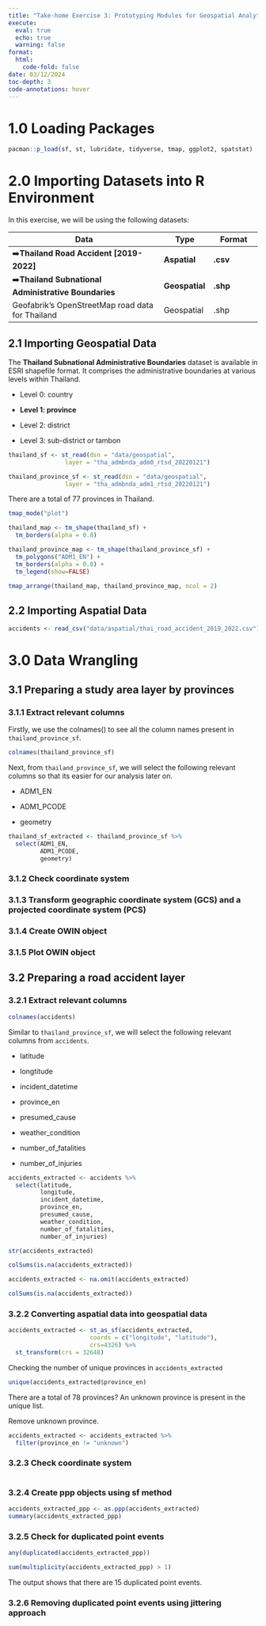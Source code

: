 ```yaml
---
title: "Take-home Exercise 3: Prototyping Modules for Geospatial Analytics Shiny Application"
execute:
  eval: true
  echo: true
  warning: false
format:
  html:
    code-fold: false
date: 03/12/2024
toc-depth: 3
code-annotations: hover
---
```


# **1.0 Loading Packages**

```r
pacman::p_load(sf, st, lubridate, tidyverse, tmap, ggplot2, spatstat)
```

# **2.0 Importing Datasets into R Environment**

In this exercise, we will be using the following datasets:

| Data                                                 | Type           | Format   |
|-------------------------------------------|--------------|--------------|
| ➡️**Thailand Road Accident \[2019-2022\]**           | **Aspatial**   | **.csv** |
| ➡️**Thailand Subnational Administrative Boundaries** | **Geospatial** | **.shp** |
| Geofabrik's OpenStreetMap road data for Thailand     | Geospatial     | .shp     |

## **2.1 Importing Geospatial Data**

The **Thailand Subnational Administrative Boundaries** dataset is available in ESRI shapefile format. It comprises the administrative boundaries at various levels within Thailand.

-   Level 0: country

-   **Level 1: province**

-   Level 2: district

-   Level 3: sub-district or tambon

```r
thailand_sf <- st_read(dsn = "data/geospatial", 
                layer = "tha_admbnda_adm0_rtsd_20220121")
```

```r
thailand_province_sf <- st_read(dsn = "data/geospatial", 
                layer = "tha_admbnda_adm1_rtsd_20220121")
```

There are a total of 77 provinces in Thailand.

```r
tmap_mode("plot")

thailand_map <- tm_shape(thailand_sf) + 
  tm_borders(alpha = 0.8)

thailand_province_map <- tm_shape(thailand_province_sf) + 
  tm_polygons("ADM1_EN") + 
  tm_borders(alpha = 0.8) +
  tm_legend(show=FALSE)

tmap_arrange(thailand_map, thailand_province_map, ncol = 2)
```

## **2.2 Importing Aspatial Data**

```r
accidents <- read_csv("data/aspatial/thai_road_accident_2019_2022.csv")
```

# **3.0 Data Wrangling**

## **3.1 Preparing a study area layer by provinces**

### **3.1.1 Extract relevant columns**

Firstly, we use the colnames() to see all the column names present in `thailand_province_sf`.

```r
colnames(thailand_province_sf)
```

Next, from `thailand_province_sf`, we will select the following relevant columns so that its easier for our analysis later on.

-   ADM1_EN

-   ADM1_PCODE

-   geometry

```r
thailand_sf_extracted <- thailand_province_sf %>%
  select(ADM1_EN,
         ADM1_PCODE,
         geometry)
```

### **3.1.2 Check coordinate system**

### **3.1.3 Transform geographic coordinate system (GCS) and a projected coordinate system (PCS)**

### **3.1.4 Create OWIN object**

### **3.1.5 Plot OWIN object**

## **3.2 Preparing a road accident layer**

### **3.2.1 Extract relevant columns**

```r
colnames(accidents)
```

Similar to `thailand_province_sf`, we will select the following relevant columns from `accidents`.

-   latitude

-   longtitude

-   incident_datetime

-   province_en

-   presumed_cause

-   weather_condition

-   number_of_fatalities

-   number_of_injuries

```r
accidents_extracted <- accidents %>%
  select(latitude,
         longitude,
         incident_datetime,
         province_en,
         presumed_cause,
         weather_condition,
         number_of_fatalities,
         number_of_injuries)
```

```r
str(accidents_extracted)
```

```r
colSums(is.na(accidents_extracted))
```

```r
accidents_extracted <- na.omit(accidents_extracted)
```

```r
colSums(is.na(accidents_extracted))
```

### **3.2.2 Converting aspatial data into geospatial data**

```r
accidents_extracted <- st_as_sf(accidents_extracted, 
                       coords = c("longitude", "latitude"),
                       crs=4326) %>%
  st_transform(crs = 32648)
```

Checking the number of unique provinces in `accidents_extracted`

```r
unique(accidents_extracted$province_en)
```

There are a total of 78 provinces? An unknown province is present in the unique list.

Remove unknown province.

```r
accidents_extracted <- accidents_extracted %>% 
  filter(province_en != "unknown")
```

### **3.2.3 Check coordinate system**

```r

```

### **3.2.4 Create ppp objects using sf method**

```r
accidents_extracted_ppp <- as.ppp(accidents_extracted)
summary(accidents_extracted_ppp)
```

### **3.2.5 Check for duplicated point events**

```r
any(duplicated(accidents_extracted_ppp))
```

```r
sum(multiplicity(accidents_extracted_ppp) > 1)
```

The output shows that there are 15 duplicated point events.

### **3.2.6 Removing duplicated point events using jittering approach**

```r
```
